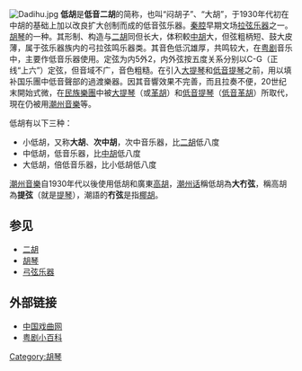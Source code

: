 {{Refimprove|time=2022-05-31T09:25:51+00:00}}
[[File:Dadihu.jpg|thumb]]
'''低胡'''是'''低音二胡'''的简称，也叫“闷胡子”、“大胡”，于1930年代初在中胡的基础上加以改良扩大创制而成的低音弦乐器。[[秦腔|秦腔]]早期文场[[拉弦乐器|拉弦乐器]]之一。[[胡琴|胡琴]]的一种。其形制、构造与[[二胡|二胡]]同但长大，体积較[[中胡|中胡]]大，但弦粗柄短、鼓大皮薄，属于弦乐器族内的弓拉弦鸣乐器类。其音色低沉雄厚，共鸣较大，在[[粤剧|粤剧]]音乐中，主要作低音乐器使用。定弦为内5外2，内外弦按五度关系分别以C-G（正线“上六”）定弦，但音域不广，音色粗糙。在引入[[大提琴|大提琴]]和[[低音提琴|低音提琴]]之前，用以填补国乐團中低音聲部的過渡樂器。因其音響效果不完善，而且拉奏不便，20世纪末開始式微，在[[民族樂團|民族樂團]]中被[[大提琴|大提琴]]（或[[革胡|革胡]]）和[[低音提琴|低音提琴]]（[[低音革胡|低音革胡]]）所取代，現在仍被用[[潮州音樂|潮州音樂]]等。

低胡有以下三种：
* 小低胡，又称'''大胡'''、'''次中胡'''，次中音乐器，比[[二胡|二胡]]低八度
* 中低胡，低音乐器，比[[中胡|中胡]]低八度
* 大低胡，倍低音乐器，比小低胡低八度

[[潮州音樂|潮州音樂]]自1930年代以後使用低胡和廣東[[高胡|高胡]]，[[潮州话|潮州话]]稱低胡為'''大冇弦'''，稱高胡為'''提弦'''（就是[[提琴|提琴]]），潮語的'''冇弦'''是指[[椰胡|椰胡]]。

==参见==
* [[二胡|二胡]]
* [[胡琴|胡琴]]
* [[弓弦乐器|弓弦乐器]]

==外部链接==
*[http://www.xi-qu.com/qq/yq/7489.html 中国戏曲网]{{Wayback|url=http://www.xi-qu.com/qq/yq/7489.html |date=20180714164403 }}
*[http://www.yuejuopera.cn/dtxx/20180426/4269.html 粤剧小百科]{{Wayback|url=http://www.yuejuopera.cn/dtxx/20180426/4269.html |date=20180714164436 }}

{{中国民族乐器}}
{{Musical-instruments-stub}}

[[Category:胡琴|Category:胡琴]]